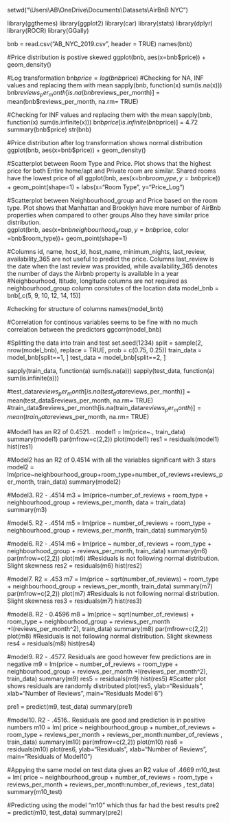 setwd("\\Users\\AB\\OneDrive\\Documents\\Datasets\\AirBnB NYC")

library(ggthemes)
library(ggplot2)
library(car)
library(stats)
library(dplyr)
library(ROCR)
library(GGally)

bnb = read.csv("AB_NYC_2019.csv", header = TRUE)
names(bnb)

#Price distribution is postive skewed
ggplot(bnb, aes(x=bnb$price)) + geom_density()

#Log transformation
bnb$price = log(bnb$price)
#Checking for NA, INF values and replacing them with mean
sapply(bnb, function(x) sum(is.na(x)))
bnb$reviews_per_month[is.na(bnb$reviews_per_month)] = mean(bnb$reviews_per_month, na.rm= TRUE)

#Checking for INF values and replacing them with the mean
sapply(bnb, function(x) sum(is.infinite(x)))
bnb$price[is.infinite(bnb$price)] = 4.72
summary(bnb$price)
str(bnb)

#Price distribution after log transformation shows normal distribution 
ggplot(bnb, aes(x=bnb$price)) + geom_density()

#Scatterplot between Room Type and Price. Plot shows that the highest price for both Entire home/apt and Private room are similar. Shared rooms have the lowest price of all
ggplot(bnb, aes(x=bnb$room_type, y=bnb$price)) + geom_point(shape=1) +
        labs(x="Room Type", y="Price_Log")
        
#Scatterplot between Neighbourhood_group and Price based on the room type. Plot shows that Manhattan and Brooklyn have more number of AirBnb properties when compared to other groups.Also they have similar price distribution.       
ggplot(bnb, aes(x=bnb$neighbourhood_group, y=bnb$price, color =bnb$room_type))+
        geom_point(shape=1)
  
#Columns id, name, host_id, host_name, minimum_nights, last_review, availability_365 are not useful to predict the price. Columns last_review is the date when the last review was provided, while availability_365 denotes the number of days the Airbnb property is available in a year
#Neighbourhood, ltitude, longitude columns are not required as neighbourhood_group column consitutes of the location data 
model_bnb = bnb[,c(5, 9, 10, 12, 14, 15)]

#checking for structure of columns
names(model_bnb)

#Correlation for continous variables seems to be fine with no much correlation between the predictors
ggcorr(model_bnb)

#Splitting the data into train and test
set.seed(1234)
split = sample(2, nrow(model_bnb), replace = TRUE, prob = c(0.75, 0.25))
train_data = model_bnb[split==1, ]
test_data = model_bnb[split==2, ]

sapply(train_data, function(a) sum(is.na(a)))
sapply(test_data, function(a) sum(is.infinite(a)))

#test_data$reviews_per_month[is.na(test_data$reviews_per_month)] = mean(test_data$reviews_per_month, na.rm= TRUE)
#train_data$reviews_per_month[is.na(train_data$reviews_per_month)] = mean(train_data$reviews_per_month, na.rm= TRUE)

#Model1 has an R2 of 0.4521. . 
model1 = lm(price~., train_data)
summary(model1)
par(mfrow=c(2,2))
plot(model1)
res1 = residuals(model1)
hist(res1)

#Model2 has an R2 of 0.4514 with all the variables significant with 3 stars
model2 = lm(price~neighbourhood_group+room_type+number_of_reviews+reviews_per_month, train_data)
summary(model2)

#Model3. R2 - .4514
m3 = lm(price~number_of_reviews + room_type + neighbourhood_group + reviews_per_month,  data = train_data)
summary(m3)

#model5. R2 - .4514
m5 = lm(price ~ number_of_reviews + room_type + neighbourhood_group + reviews_per_month, train_data)
summary(m5)

#model6. R2 - .4514
m6 = lm(price ~ number_of_reviews + room_type + neighbourhood_group + reviews_per_month, train_data)
summary(m6)
par(mfrow=c(2,2))
plot(m6)
#Residuals is not following normal distribution. Slight skewness
res2 = residuals(m6)
hist(res2)

#model7. R2 = .453
m7 = lm(price ~ sqrt(number_of_reviews) + room_type + neighbourhood_group + reviews_per_month, train_data)
summary(m7)
par(mfrow=c(2,2))
plot(m7)
#Residuals is not following normal distribution. Slight skewness
res3 = residuals(m7)
hist(res3)

#model8. R2 - 0.4596
m8 = lm(price ~ sqrt(number_of_reviews) + room_type + neighbourhood_group + reviews_per_month +I(reviews_per_month^2), train_data)
summary(m8)
par(mfrow=c(2,2))
plot(m8)
#Residuals is not following normal distribution. Slight skewness
res4 = residuals(m8)
hist(res4)

#model9. R2 - .4577. Residuals are good however few predictions are in negative
m9 = lm(price ~ number_of_reviews + room_type + neighbourhood_group + reviews_per_month +I(reviews_per_month^2), train_data)
summary(m9)
res5 = residuals(m9)
hist(res5)
#Scatter plot shows residuals are randomly distributed 
plot(res5, ylab="Residuals", xlab="Number of Reviews", main="Residuals Model 6")

pre1 = predict(m9, test_data)
summary(pre1)

#model10. R2 - .4516.. Residuals are good and prediction is in positive numbers
m10 = lm( price ~ neighbourhood_group + number_of_reviews + room_type + reviews_per_month + reviews_per_month:number_of_reviews , train_data)
summary(m10)
par(mfrow=c(2,2))
plot(m10)
res6 = residuals(m10)
plot(res6, ylab="Residuals", xlab="Number of Reviews", main="Residuals of Model10")

#Appying the same model on test data gives an R2 value of .4669
m10_test = lm( price ~ neighbourhood_group + number_of_reviews + room_type + reviews_per_month + reviews_per_month:number_of_reviews , test_data)
summary(m10_test)

#Predicting using the model "m10" which thus far had the best results
pre2 = predict(m10, test_data)
summary(pre2)

